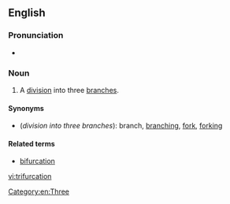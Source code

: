 ==English==

===Pronunciation===
* {{rhymes|eɪʃən|lang=en}}

===Noun===
{{en-noun}}

# A [[division]] into three [[branch]]es.

====Synonyms====
* (''division into three branches''): branch, [[branching]], [[fork]], [[forking]]

====Related terms====
* [[bifurcation]]

[[Category:en:Three]]

[[vi:trifurcation]]